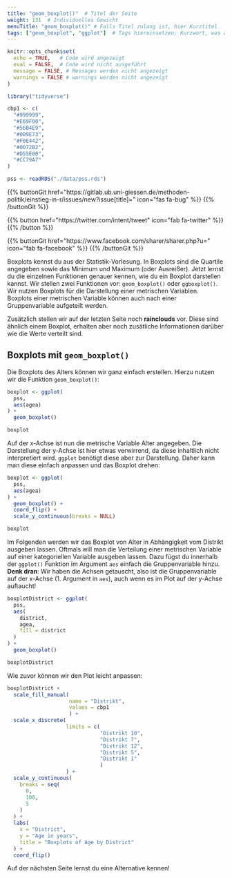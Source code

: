 ```yaml
---
title: "geom_boxplot()"  # Titel der Seite
weight: 131  # Individuelles Gewicht 
menuTitle: "geom_boxplot()" # Falls Titel zulang ist, hier Kurztitel
tags: ["geom_boxplot", "ggplot"]  # Tags hiereinsetzen; Kurzwort, was auf der Seite passsiert
---
```

```r
knitr::opts_chunk$set(
  echo = TRUE,   # Code wird angezeigt
  eval = FALSE,  # Code wird nicht ausgeführt
  message = FALSE, # Messages werden nicht angezeigt
  warnings = FALSE # warnings werden nicht angezeigt
)

library("tidyverse")

cbp1 <- c(
  "#999999", 
  "#E69F00",
  "#56B4E9",
  "#009E73",
  "#F0E442", 
  "#0072B2",
  "#D55E00",
  "#CC79A7"
)

pss <- readRDS("./data/pss.rds")
```

{{% buttonGit href=\"https\:\/\/gitlab.ub.uni-giessen.de\/methoden-politik\/einstieg-in-r\/issues\/new?issue[title]=\" icon=\"fas fa-bug\" %}} {{% /buttonGit %}} 

{{% button href=\"https\:\/\/twitter.com\/intent\/tweet\" icon=\"fab fa-twitter\" %}} {{% /button %}}

{{% buttonGit href=\"https\:\/\/www.facebook.com\/sharer\/sharer.php?u=\" icon=\"fab fa-facebook\" %}} {{% /buttonGit %}}

Boxplots kennst du aus der Statistik-Vorlesung. In Boxplots sind die Quartile angegeben sowie das Minimum und Maximum (oder Ausreißer). Jetzt lernst du die einzelnen Funktionen genauer kennen, wie du ein Boxplot darstellen kannst. Wir stellen zwei Funktionen vor: `geom_boxplot()` oder `ggboxplot()`. Wir nutzen Boxplots für die Darstellung einer metrischen Variablen. Boxplots einer metrischen Variable können auch nach einer Gruppenvariable aufgeteilt werden.

Zusätzlich stellen wir auf der letzten Seite noch **rainclouds** vor. Diese sind ähnlich einem Boxplot, erhalten aber noch zusätliche Informationen darüber wie die Werte verteilt sind. 

## Boxplots mit `geom_boxplot()`
Die Boxplots des Alters können wir ganz einfach erstellen. Hierzu nutzen wir die Funktion `geom_boxplot()`: 
```r
boxplot <- ggplot(
  pss, 
  aes(agea)
) +
  geom_boxplot()

boxplot
```
Auf der x-Achse ist nun die metrische Variable Alter angegeben. Die Darstellung der y-Achse ist hier etwas verwirrend, da diese inhaltlich nicht interpretiert wird. `ggplot` benötigt diese aber zur Darstellung. Daher kann man diese einfach anpassen und das Boxplot drehen:
```r
boxplot <- ggplot(
  pss, 
  aes(agea)
) +
  geom_boxplot() +
  coord_flip() +
  scale_y_continuous(breaks = NULL)

boxplot
```

Im Folgenden werden wir das Boxplot von Alter in Abhängigkeit vom Distrikt ausgeben lassen. Oftmals will man die Verteilung einer metrischen Variable auf einer kategoriellen Variable ausgeben lassen. Dazu fügst du innerhalb der `ggplot()` Funktion im Argument `aes` einfach die Gruppenvariable hinzu. **Denk dran**: Wir haben die Achsen getauscht, also ist die Gruppenvariable auf der x-Achse (1. Argument in `aes`), auch wenn es im Plot auf der y-Achse auftaucht!
```r
boxplotDistrict <- ggplot(
  pss, 
  aes(
    district, 
    agea, 
    fill = district
  )
) +
  geom_boxplot() 

boxplotDistrict
```

Wie zuvor können wir den Plot leicht anpassen:
```r
boxplotDistrict +
  scale_fill_manual(
                    name = "Distrikt", 
                    values = cbp1
                    ) +
  scale_x_discrete(
                   limits = c(
                              "Distrikt 10", 
                              "Distrikt 7", 
                              "Distrikt 12", 
                              "Distrikt 5",
                              "Distrikt 1"
                              )
                   ) + 
  scale_y_continuous(
    breaks = seq(
      0, 
      100, 
      5
    )
  ) + 
  labs(
    x = "District", 
    y = "Age in years",
    title = "Boxplots of Age by District"
  ) +
  coord_flip()
```

Auf der nächsten Seite lernst du eine Alternative kennen!